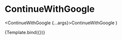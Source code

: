 
<Meta
  title='Lib/components/ContinueWithGoogle'
  component={ContinueWithGoogle}
  argTypes={{}}
  args={{}}
/>

# ContinueWithGoogle

  <ContinueWithGoogle {...args}>ContinueWithGoogle</ContinueWithGoogle>
)

<Story name='default' argTypes={{}} args={{}}>
  {Template.bind({})}
</Story>
